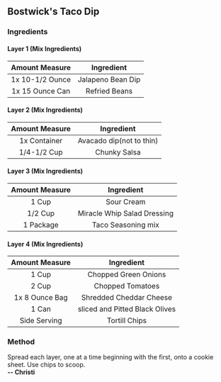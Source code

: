 ## Bostwick's Taco Dip
### Ingredients
#### Layer 1 (Mix Ingredients)
| Amount Measure   | Ingredient       |
| :--------------: | :--------------: |
| 1x 10-1/2 Ounce  | Jalapeno Bean Dip|
| 1x 15 Ounce Can  | Refried Beans    |
#### Layer 2 (Mix Ingredients)
| Amount Measure   | Ingredient              |
| :--------------: | :---------------------: |
| 1x Container     | Avacado dip(not to thin)|
| 1/4-1/2 Cup      | Chunky Salsa            |
#### Layer 3 (Mix Ingredients)
| Amount Measure   | Ingredient                 |
| :--------------: | :------------------------: |
| 1 Cup            | Sour Cream                 |
| 1/2 Cup          | Miracle Whip Salad Dressing|
| 1 Package        | Taco Seasoning mix         |
#### Layer 4 (Mix Ingredients)
| Amount Measure | Ingredient                    |
| :------------: | :---------------------------: |
| 1 Cup          | Chopped Green Onions          |
| 2 Cup          | Chopped Tomatoes              |
| 1x 8 Ounce Bag | Shredded Cheddar Cheese       |
| 1 Can          | sliced and Pitted Black Olives|
| Side Serving   | Tortill Chips                 |

### Method
Spread each layer, one at a time beginning with the first, onto a cookie sheet. Use chips to scoop.\
**-- Christi**

